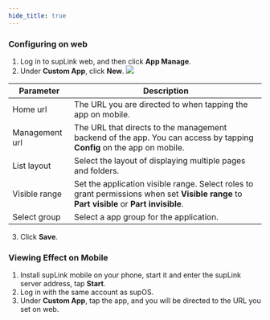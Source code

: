 ```yaml
---
hide_title: true
---
```


### Configuring on web

1. Log in to supLink web, and then click **App Manage**.
2. Under **Custom App**, click **New**.
![](https://wordpressfreezonex.oss-accelerate.aliyuncs.com/supLink/50.png)

<table>
<thead>
<tr>
<th>Parameter</th>
<th>Description</th>
</tr>
</thead>
<tbody>
<tr>
<td>Home url</td>
<td>The URL you are directed to when tapping the app on mobile.</td>
</tr>
<tr>
<td>Management url</td>
<td>The URL that directs to the management backend of the app. You can access by tapping <b>Config</b> on the app on mobile.</td>
</tr>
<tr>
<td>List layout</td>
<td>Select the layout of displaying multiple pages and folders.</td>
</tr>
<tr>
<td>Visible range</td>
<td>Set the application visible range. Select roles to grant permissions when set <b>Visible range</b> to <b>Part visible</b> or <b>Part invisible</b>.</td>
</tr>
<tr>
<td>Select group</td>
<td>Select a app group for the application.</td>
</tr>
</tbody>
</table>

3. Click **Save**.

### Viewing Effect on Mobile

1. Install supLink mobile on your phone, start it and enter the supLink server address, tap **Start**.
2. Log in with the same account as supOS.
3. Under **Custom App**, tap the app, and you will be directed to the URL you set on web.

